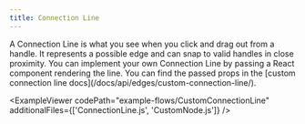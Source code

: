 ```yaml
---
title: Connection Line
---
```



<ExampleLayout>
A Connection Line is what you see when you click and drag out from a handle. It represents a possible edge and can snap to valid handles in close proximity.
You can implement your own Connection Line by passing a React component rendering the line. You can find the passed props in the [custom connection line docs](/docs/api/edges/custom-connection-line/).

<ExampleViewer
  codePath="example-flows/CustomConnectionLine"
  additionalFiles={['ConnectionLine.js', 'CustomNode.js']}
/>
</ExampleLayout>
